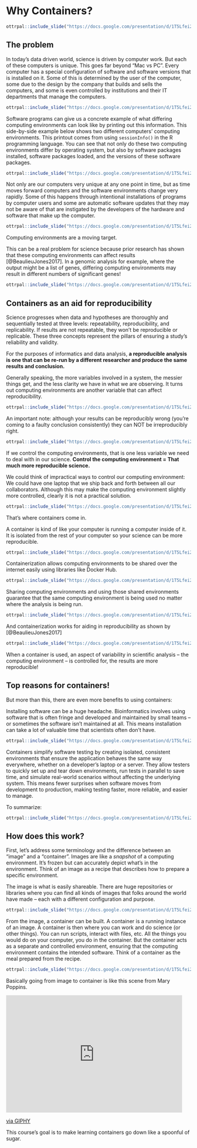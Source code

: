 
# Why Containers?


```r
ottrpal::include_slide("https://docs.google.com/presentation/d/1T5Lfei2UVou9b0qaUCrWXmkcIwAao-UcN4pHMPEE4CY/edit#slide=id.g2effc5b673e_0_828")
```

## The problem

In today's data driven world, science is driven by computer work. But each of these computers is unique. This goes far beyond "Mac vs PC". Every computer has a special configuration of software and software versions that is installed on it. Some of this is determined by the user of the computer, some due to the design by the company that builds and sells the computers, and some is even controlled by institutions and their IT departments that manage the computers.

```r
ottrpal::include_slide("https://docs.google.com/presentation/d/1T5Lfei2UVou9b0qaUCrWXmkcIwAao-UcN4pHMPEE4CY/edit#slide=id.g2effc5b673e_0_0")
```

Software programs can give us a concrete example of what differing computing environments can look like by printing out this information. This side-by-side example below shows two different computers' computing environments. This printout comes from using `sessionInfo()` in the R programming language. You can see that not only do these two computing environments differ by operating system, but also by software packages installed, software packages loaded, and the versions of these software packages.

```r
ottrpal::include_slide("https://docs.google.com/presentation/d/1T5Lfei2UVou9b0qaUCrWXmkcIwAao-UcN4pHMPEE4CY/edit#slide=id.g2effc5b673e_0_25")
```

Not only are our computers very unique at any one point in time, but as time moves forward computers and the software environments change very rapidly. Some of this happens through intentional installations of programs by computer users and some are automatic software updates that they may not be aware of that are instigated by the developers of the hardware and software that make up the computer.

```r
ottrpal::include_slide("https://docs.google.com/presentation/d/1T5Lfei2UVou9b0qaUCrWXmkcIwAao-UcN4pHMPEE4CY/edit#slide=id.g2effc5b673e_0_6")
```

Computing environments are a moving target.

This can be a real problem for science because prior research has shown that these computing environments can affect results [@BeaulieuJones2017]. In a genomic analysis for example, where the output might be a list of genes, differing computing environments may result in different numbers of significant genes!

```r
ottrpal::include_slide("https://docs.google.com/presentation/d/1T5Lfei2UVou9b0qaUCrWXmkcIwAao-UcN4pHMPEE4CY/edit#slide=id.g2effc5b673e_0_49")
```

## Containers as an aid for reproducibility

Science progresses when data and hypotheses are thoroughly and sequentially tested at three levels: repeatability, reproducibility, and replicability. If results are not repeatable, they won’t be reproducible or replicable. These three concepts represent the pillars of ensuring a study's reliability and validity.  

For the purposes of informatics and data analysis, **a reproducible analysis is one that can be re-run by a different researcher and produce the same results and conclusion.**

Generally speaking, the more variables involved in a system, the messier things get, and the less clarity we have in what we are observing. It turns out computing environments are another variable that can affect reproducibility.

```r
ottrpal::include_slide("https://docs.google.com/presentation/d/1T5Lfei2UVou9b0qaUCrWXmkcIwAao-UcN4pHMPEE4CY/edit#slide=id.g30a4ed49e59_0_0")
```

An important note: although your results can be reproducibly wrong (you're coming to a faulty conclusion consistently) they can NOT be irreproducibly right.

```r
ottrpal::include_slide("https://docs.google.com/presentation/d/1T5Lfei2UVou9b0qaUCrWXmkcIwAao-UcN4pHMPEE4CY/edit#slide=id.g30a4ed49e59_0_219")
```

If we control the computing environments, that is one less variable we need to deal with in our science. **Control the computing environment = That much more reproducible science.**

We could think of impractical ways to control our computing environment: We could have one laptop that we ship back and forth between all our collaborators. Although this may make the computing environment slightly more controlled, clearly it is not a practical solution.

```r
ottrpal::include_slide("https://docs.google.com/presentation/d/1T5Lfei2UVou9b0qaUCrWXmkcIwAao-UcN4pHMPEE4CY/edit#slide=id.g2effc5b673e_0_62")
```

That's where containers come in.

A container is kind of like your computer is running a computer inside of it. It is isolated from the rest of your computer so your science can be more reproducible.

```r
ottrpal::include_slide("https://docs.google.com/presentation/d/1T5Lfei2UVou9b0qaUCrWXmkcIwAao-UcN4pHMPEE4CY/edit#slide=id.g2effc5b673e_0_72")
```

Containerization allows computing environments to be shared over the internet easily using libraries like Docker Hub.

```r
ottrpal::include_slide("https://docs.google.com/presentation/d/1T5Lfei2UVou9b0qaUCrWXmkcIwAao-UcN4pHMPEE4CY/edit#slide=id.g2effc5b673e_0_86")
```

Sharing computing environments and using those shared environments guarantee that the same computing environment is being used no matter where the analysis is being run.

```r
ottrpal::include_slide("https://docs.google.com/presentation/d/1T5Lfei2UVou9b0qaUCrWXmkcIwAao-UcN4pHMPEE4CY/edit#slide=id.g2effc5b673e_0_90")
```

And containerization works for aiding in reproducibility as shown by [@BeaulieuJones2017]

```r
ottrpal::include_slide("https://docs.google.com/presentation/d/1T5Lfei2UVou9b0qaUCrWXmkcIwAao-UcN4pHMPEE4CY/edit#slide=id.g2effc5b673e_0_94")
```

When a container is used, an aspect of variability in scientific analysis -- the computing environment -- is controlled for, the results are more reproducible!

## Top reasons for containers!

But more than this, there are even more benefits to using containers:

Installing software can be a huge headache. Bioinformatics involves using software that is often fringe and developed and maintained by small teams -- or sometimes the software isn't maintained at all. This means installation can take a lot of valuable time that scientists often don't have.

```r
ottrpal::include_slide("https://docs.google.com/presentation/d/1T5Lfei2UVou9b0qaUCrWXmkcIwAao-UcN4pHMPEE4CY/edit#slide=id.g2effc5b673e_0_56")
```

Containers simplify software testing by creating isolated, consistent environments that ensure the application behaves the same way everywhere, whether on a developer's laptop or a server. They allow testers to quickly set up and tear down environments, run tests in parallel to save time, and simulate real-world scenarios without affecting the underlying system. This means fewer surprises when software moves from development to production, making testing faster, more reliable, and easier to manage.

To summarize:

```r
ottrpal::include_slide("https://docs.google.com/presentation/d/1T5Lfei2UVou9b0qaUCrWXmkcIwAao-UcN4pHMPEE4CY/edit#slide=id.g2effc5b673e_0_100")
```

## How does this work?

First, let's address some terminology and the difference between an "image" and a "container". Images are like a *snapshot* of a computing environment. It's frozen but can accurately depict what's in the environment. Think of an image as a recipe that describes how to prepare a specific environment.

The image is what is easily shareable. There are huge repositories or libraries where you can find all kinds of images that folks around the world have made -- each with a different configuration and purpose.

```r
ottrpal::include_slide("https://docs.google.com/presentation/d/1T5Lfei2UVou9b0qaUCrWXmkcIwAao-UcN4pHMPEE4CY/edit#slide=id.g2effc5b673e_0_108")
```

From the image, a container can be built. A container is a running instance of an image. A container is then where you can work and do science (or other things). You can run scripts, interact with files, etc. All the things you would do on your computer, you do in the container. But the container acts as a separate and controlled environment, ensuring that the computing environment contains the intended software. Think of a container as the meal prepared from the recipe.

```r
ottrpal::include_slide("https://docs.google.com/presentation/d/1T5Lfei2UVou9b0qaUCrWXmkcIwAao-UcN4pHMPEE4CY/edit#slide=id.g2effc5b673e_0_199")
```

Basically going from image to container is like this scene from Mary Poppins.

<iframe src="https://giphy.com/embed/bS93RNppr0aY0" width="480" height="319" style="" frameBorder="0" class="giphy-embed" allowFullScreen></iframe><p><a href="https://giphy.com/gifs/disney-picture-magic-bS93RNppr0aY0">via GIPHY</a></p>

This course's goal is to make learning containers go down like a spoonful of sugar.
